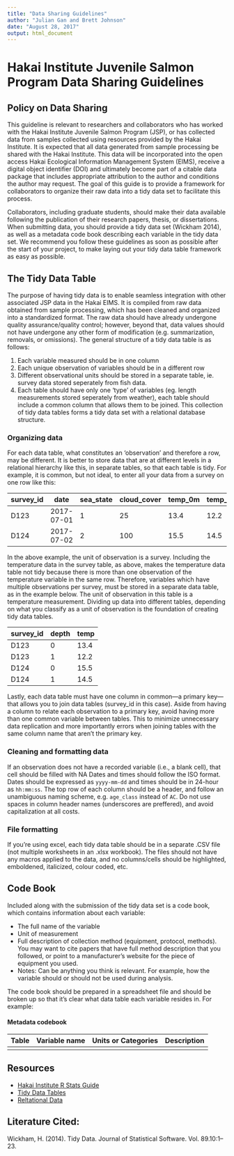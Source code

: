 ```yaml
---
title: "Data Sharing Guidelines"
author: "Julian Gan and Brett Johnson"
date: "August 28, 2017"
output: html_document
---
```


# Hakai Institute Juvenile Salmon Program Data Sharing Guidelines
## Policy on Data Sharing
This guideline is relevant to researchers and collaborators who has worked with the Hakai Institute Juvenile Salmon Program (JSP), or has collected data from samples collected using resources provided by the Hakai Institute. It is expected that all data generated from sample processing be shared with the Hakai Institute. This data will be incorporated into the open access Hakai Ecological Information Management System (EIMS), receive a digital object identifier (DOI) and ultimately become part of a citable data package that includes appropriate attribution to the author and conditions the author may request. The goal of this guide is to provide a framework for collaborators to organize their raw data into a tidy data set to facilitate this process.

Collaborators, including graduate students, should make their data available following the publication of their research papers, thesis, or dissertations. When submitting data, you should provide a tidy data set (Wickham 2014), as well as a metadata code book describing each variable in the tidy data set. We recommend you follow these guidelines as soon as possible after the start of your project, to make laying out your tidy data table framework as easy as possible.

## The Tidy Data Table
The purpose of having tidy data is to enable seamless integration with other associated JSP data in the Hakai EIMS. It is compiled from raw data obtained from sample processing, which has been cleaned and organized into a standardized format. The raw data should have already undergone quality assurance/quality control; however, beyond that, data values should not have undergone any other form of modification (e.g. summarization, removals, or omissions). The general structure of a tidy data table is as follows:

1. Each variable measured should be in one column
2. Each unique observation of variables should be in a different row
3. Different observational units should be stored in a separate table, ie. survey data stored seperately from fish data.
4. Each table should have only one 'type' of variables (eg. length measurements stored seperately from weather), each table should include a common column that allows them to be joined. This collection of tidy data tables forms a tidy data set with a relational database structure.

### Organizing data
For each data table, what constitutes an ‘observation’ and therefore a row, may be different. It is better to store data that are at different levels in a relational hierarchy like this, in separate tables, so that each table is tidy. For example, it is common, but not ideal, to enter all your data from a survey on one row like this:

survey_id | date | sea_state | cloud_cover | temp_0m | temp_1m
--- | --- | --- | --- | --- | ---
D123 | 2017-07-01 | 1 | 25 | 13.4 | 12.2
D124 | 2017-07-02 | 2 | 100 | 15.5| 14.5

In the above example, the unit of observation is a survey. Including the temperature data in the survey table, as above, makes the temperature data table not tidy because there is more than one observation of the temperature variable in the same row. Therefore, variables which have multiple observations per survey, must be stored in a separate data table, as in the example below. The unit of observation in this table is a temperature measurement. Dividing up data into different tables, depending on what you classify as a unit of observation is the foundation of creating tidy data tables. 

survey_id | depth | temp
--- | --- | ---
D123 | 0 | 13.4
D123 | 1 | 12.2
D124 | 0 | 15.5
D124 | 1 | 14.5

Lastly, each data table must have one column in common—a primary key— that allows you to join data tables (survey_id in this case). Aside from having a column to relate each observation to a primary key, avoid having more than one common variable between tables. This to minimize unnecessary data replication and more importantly errors when joining tables with the same column name that aren't the primary key. 

### Cleaning and formatting data

If an observation does not have a recorded variable (i.e., a blank cell), that cell should be filled with NA
Dates and times should follow the ISO format. Dates should be expressed as `yyyy-mm-dd` and times should be in 24-hour as `hh:mm:ss`.
The top row of each column should be a header, and follow an unambiguous naming scheme, e.g. `age_class` instead of `AC`. Do not use spaces in column header names (underscores are preffered), and avoid capitalization at all costs.

### File formatting
If you’re using excel, each tidy data table should be in a separate .CSV file (not multiple worksheets in an .xlsx workbook). The files should not have any macros applied to the data, and no columns/cells should be highlighted, emboldened, italicized, colour coded, etc.

## Code Book
Included along with the submission of the tidy data set is a code book, which contains information about each variable:

* The full name of the variable
* Unit of measurement
* Full description of collection method (equipment, protocol, methods). You may want to cite papers that have full method description that you followed, or point to a manufacturer's website for the piece of equipment you used.
* Notes: Can be anything you think is relevant. For example, how the variable should or should not be used during analysis.

The code book should be prepared in a spreadsheet file and should be broken up so that it’s clear what data table each variable resides in. For example:


#### Metadata codebook
Table | Variable name | Units or Categories | Description
--- | --- | --- | ---
| | |

## Resources
* [Hakai Institute R Stats Guide](https://goose.hakai.org/rguide/#)
* [Tidy Data Tables](http://r4ds.had.co.nz/tidy-data.html)
* [Reltational Data](http://r4ds.had.co.nz/relational-data.html)

## Literature Cited:

Wickham, H. (2014). Tidy Data. Journal of Statistical Software. Vol. 89.10:1–23.
